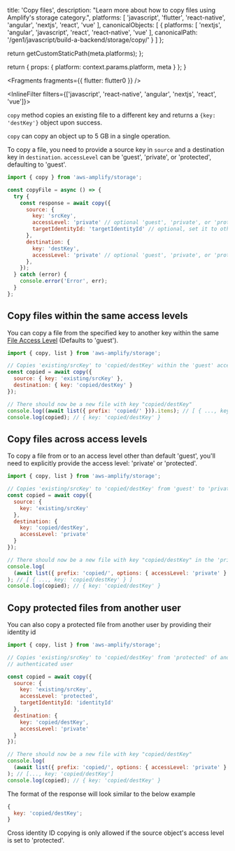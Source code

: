 
  title: 'Copy files',
  description: "Learn more about how to copy files using Amplify's storage category.",
  platforms: [
    'javascript',
    'flutter',
    'react-native',
    'angular',
    'nextjs',
    'react',
    'vue'
  ],
  canonicalObjects: [
    {
      platforms: [
        'nextjs',
        'angular',
        'javascript',
        'react',
        'react-native',
        'vue'
      ],
      canonicalPath: '/gen1/javascript/build-a-backend/storage/copy/'
    }
  ]
};

  return getCustomStaticPath(meta.platforms);
};

  return {
    props: {
      platform: context.params.platform,
      meta
    }
  };
}


<Fragments fragments={{ flutter: flutter0 }} />

<InlineFilter filters={['javascript', 'react-native', 'angular', 'nextjs', 'react', 'vue']}>

`copy` method copies an existing file to a different key and returns a `{key: 'destKey'}` object upon success.

<Callout>

`copy` can copy an object up to 5 GB in a single operation.

</Callout>

To copy a file, you need to provide a source key in `source` and a destination key in `destination`. `accessLevel` can be 'guest', 'private', or 'protected', defaulting to 'guest'.

```javascript
import { copy } from 'aws-amplify/storage';

const copyFile = async () => {
  try {
    const response = await copy({
      source: {
        key: 'srcKey',
        accessLevel: 'private' // optional 'guest', 'private', or 'protected'. Defaults to 'guest'.
        targetIdentityId: 'targetIdentityId' // optional, set it to other user's identity ID if copy from other user
      },
      destination: {
        key: 'destKey',
        accessLevel: 'private' // optional 'guest', 'private', or 'protected'. Defaults to 'guest'.
      },
    });
  } catch (error) {
    console.error('Error', err);
  }
};
```

## Copy files within the same access levels

You can copy a file from the specified key to another key within the same [File Access Level](/gen1/[platform]/build-a-backend/storage/configure-access/) (Defaults to 'guest').

```javascript
import { copy, list } from 'aws-amplify/storage';

// Copies 'existing/srcKey' to 'copied/destKey' within the 'guest' access level
const copied = await copy({
  source: { key: 'existing/srcKey' },
  destination: { key: 'copied/destKey' }
});

// There should now be a new file with key "copied/destKey"
console.log((await list({ prefix: 'copied/' })).items); // [ { ..., key: 'copied/destKey' } ]
console.log(copied); // { key: 'copied/destKey' }
```

## Copy files across access levels

To copy a file from or to an access level other than default 'guest', you'll need to explicitly provide the access level: 'private' or 'protected'.

```javascript
import { copy, list } from 'aws-amplify/storage';

// Copies 'existing/srcKey' to 'copied/destKey' from 'guest' to 'private'
const copied = await copy({
  source: {
    key: 'existing/srcKey'
  },
  destination: {
    key: 'copied/destKey',
    accessLevel: 'private'
  }
});

// There should now be a new file with key "copied/destKey" in the 'private' level
console.log(
  (await list({ prefix: 'copied/', options: { accessLevel: 'private' } })).items
); // [ { ..., key: 'copied/destKey' } ]
console.log(copied); // { key: 'copied/destKey' }
```

## Copy protected files from another user

You can also copy a protected file from another user by providing their identity id

```javascript
import { copy, list } from 'aws-amplify/storage';

// Copies 'existing/srcKey' to 'copied/destKey' from 'protected' of another identity ID to 'private' of the current
// authenticated user

const copied = await copy({
  source: {
    key: 'existing/srcKey',
    accessLevel: 'protected',
    targetIdentityId: 'identityId'
  },
  destination: {
    key: 'copied/destKey',
    accessLevel: 'private'
  }
});

// There should now be a new file with key "copied/destKey"
console.log(
  (await list({ prefix: 'copied/', options: { accessLevel: 'private' } })).items
); // [..., key: 'copied/destKey']
console.log(copied); // { key: 'copied/destKey' }
```

The format of the response will look similar to the below example

```javascript
{
  key: 'copied/destKey';
}
```

<Callout>

Cross identity ID copying is only allowed if the source object's access level is set to 'protected'.

</Callout>

</InlineFilter>
